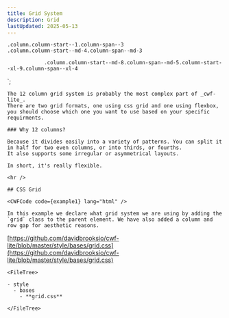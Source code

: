 ```yaml
---
title: Grid System
description: Grid
lastUpdated: 2025-05-13
---
```



<div class="container container--fluid">
  <div class="grid column-gap--5 row-gap--4">
    <div class="column column-start--1 column-span--3">
      <div class="card">
        <section class="card__body">
          <code>.column.column-start--1.column-span--3</code>
        </section>
      </div>
    </div>
    <div class="column column-start--md-4 column-span--md-3">
      <div class="card">
        <section class="card__body">
          <code>.column.column-start--md-4.column-span--md-3</code>
        </section>
      </div>
    </div>
    <div
      class="column column-start--md-8 column-span--md-5 column-start--xl-9 column-span--xl-4"
    >
      <div class="card">
        <section class="card__body">
          <code>
            .column.column-start--md-8.column-span--md-5.column-start--xl-9.column-span--xl-4
          </code>
        </section>
      </div>
    </div>
  </div>
</div>
`;

<Tabs>
  <TabItem label="Overview" icon="puzzle">

    The 12 column grid system is probably the most complex part of _cwf-lite_.
    There are two grid formats, one using css grid and one using flexbox, you should choose which one you want to use based on your specific requirments.

    ### Why 12 columns?

    Because it divides easily into a variety of patterns. You can split it in half for two even columns, or into thirds, or fourths.
    It also supports some irregular or asymmetrical layouts.

    In short, it's really flexible.

    <hr />

    ## CSS Grid

    <CWFCode code={example1} lang="html" />

    In this example we declare what grid system we are using by adding the `grid` class to the parent element. We have also added a column and row gap for aesthetic reasons.

    

  </TabItem>
  <TabItem label="Files" icon="list-format">

  [https://github.com/davidbrooksio/cwf-lite/blob/master/style/bases/grid.css](https://github.com/davidbrooksio/cwf-lite/blob/master/style/bases/grid.css)

    <FileTree>

    - style
      - bases
        - **grid.css**

    </FileTree>
  </TabItem>
  <TabItem label="Stylesheet" icon="open-book">
    <Code code={cssExample} lang="css" />
  </TabItem>
</Tabs>